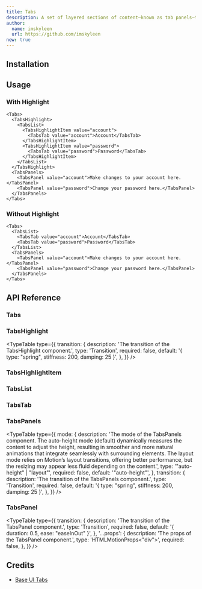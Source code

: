 ```yaml
---
title: Tabs
description: A set of layered sections of content—known as tab panels—that are displayed one at a time.
author:
  name: imskyleen
  url: https://github.com/imskyleen
new: true
---
```


<ComponentPreview name="demo-primitives-base-tabs" />

## Installation

<ComponentInstallation name="primitives-base-tabs" />

## Usage

### With Highlight

```tsx
<Tabs>
  <TabsHighlight>
    <TabsList>
      <TabsHighlightItem value="account">
        <TabsTab value="account">Account</TabsTab>
      </TabsHighlightItem>
      <TabsHighlightItem value="password">
        <TabsTab value="password">Password</TabsTab>
      </TabsHighlightItem>
    </TabsList>
  </TabsHighlight>
  <TabsPanels>
    <TabsPanel value="account">Make changes to your account here.</TabsPanel>
    <TabsPanel value="password">Change your password here.</TabsPanel>
  </TabsPanels>
</Tabs>
```

### Without Highlight

```tsx
<Tabs>
  <TabsList>
    <TabsTab value="account">Account</TabsTab>
    <TabsTab value="password">Password</TabsTab>
  </TabsList>
  <TabsPanels>
    <TabsPanel value="account">Make changes to your account here.</TabsPanel>
    <TabsPanel value="password">Change your password here.</TabsPanel>
  </TabsPanels>
</Tabs>
```

## API Reference

### Tabs

<ExternalLink
  href="https://base-ui.com/react/components/tabs#root"
  text="Base UI API Reference - Tabs.Root"
/>

### TabsHighlight

<ExternalLink
  href="https://animate-ui.com/docs/primitives/effects/highlight#highlight"
  text="Animate UI API Reference - Highlight"
/>

<TypeTable
  type={{
    transition: {
      description: 'The transition of the TabsHighlight component.',
      type: 'Transition',
      required: false,
      default: '{ type: "spring", stiffness: 200, damping: 25 }',
    },
  }}
/>

### TabsHighlightItem

<ExternalLink
  href="https://animate-ui.com/docs/primitives/effects/highlight#highlightitem"
  text="Animate UI API Reference - HighlightItem"
/>

### TabsList

<ExternalLink
  href="https://base-ui.com/react/components/tabs#list"
  text="Base UI API Reference - Tabs.List"
/>

### TabsTab

<ExternalLink
  href="https://base-ui.com/react/components/tabs#tab"
  text="Base UI API Reference - Tabs.Tab"
/>

### TabsPanels

<ExternalLink
  href="https://animate-ui.com/docs/primitives/effects/auto-height#autoheight"
  text="Animate UI API Reference - AutoHeight"
/>

<TypeTable
  type={{
    mode: {
      description:
        'The mode of the TabsPanels component. The auto-height mode (default) dynamically measures the content to adjust the height, resulting in smoother and more natural animations that integrate seamlessly with surrounding elements. The layout mode relies on Motion’s layout transitions, offering better performance, but the resizing may appear less fluid depending on the content.',
      type: '"auto-height" | "layout"',
      required: false,
      default: '"auto-height"',
    },
    transition: {
      description: 'The transition of the TabsPanels component.',
      type: 'Transition',
      required: false,
      default: '{ type: "spring", stiffness: 200, damping: 25 }',
    },
  }}
/>

### TabsPanel

<ExternalLink
  href="https://base-ui.com/react/components/tabs#panel"
  text="Base UI API Reference - Tabs.Panel"
/>

<TypeTable
  type={{
    transition: {
      description: 'The transition of the TabsPanel component.',
      type: 'Transition',
      required: false,
      default: '{ duration: 0.5, ease: "easeInOut" }',
    },
    '...props': {
      description: 'The props of the TabsPanel component.',
      type: 'HTMLMotionProps<"div">',
      required: false,
    },
  }}
/>

## Credits

- [Base UI Tabs](https://base-ui.com/react/components/tabs)
